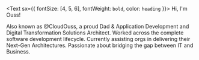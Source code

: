 <Text sx={{ fontSize: [4, 5, 6], fontWeight: `bold`, color: `heading` }}>
  Hi, I'm Ouss!
</Text>

Also known as @CloudOuss, a proud Dad & Application Development and Digital Transformation Solutions Architect. Worked across the complete software development lifecycle. 
Currently assisting orgs in delivering their Next-Gen Architectures. Passionate about bridging the gap between IT and Business.